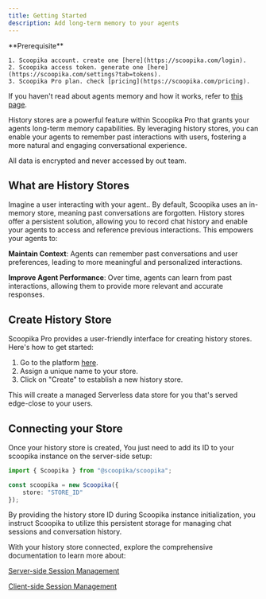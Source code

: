 ```yaml
---
title: Getting Started
description: Add long-term memory to your agents
---
```


<Check>
	**Prerequisite**

	1. Scoopika account. create one [here](https://scoopika.com/login).
	2. Scoopika access token. generate one [here](https://scoopika.com/settings?tab=tokens).
	3. Scoopika Pro plan. check [pricing](https://scoopika.com/pricing).
</Check>

If you haven't read about agents memory and how it works, refer to [this page](/foundations/memory).

History stores are a powerful feature within Scoopika Pro that grants your agents long-term memory capabilities.
By leveraging history stores, you can enable your agents to remember past interactions with users, 
fostering a more natural and engaging conversational experience.

<Check>
	All data is encrypted and never accessed by out team.
</Check>

## What are History Stores

Imagine a user interacting with your agent.. By default, Scoopika uses an in-memory store, 
meaning past conversations are forgotten. 
History stores offer a persistent solution, allowing you to record chat history and enable your agents to 
access and reference previous interactions. This empowers your agents to:

**Maintain Context**: Agents can remember past conversations and user preferences, 
leading to more meaningful and personalized interactions.

**Improve Agent Performance**: Over time, agents can learn from past interactions, 
allowing them to provide more relevant and accurate responses.

## Create History Store

Scoopika Pro provides a user-friendly interface for creating history stores. Here's how to get started:

1. Go to the platform [here](https://scoopika.com/app/data-stores).
2. Assign a unique name to your store.
3. Click on "Create" to establish a new history store.

This will create a managed Serverless data store for you that's served edge-close to your users.

## Connecting your Store

Once your history store is created, You just need to add its ID to your scoopika instance on the server-side setup:

```typescript
import { Scoopika } from "@scoopika/scoopika";

const scoopika = new Scoopika({
	store: "STORE_ID"
});
```

By providing the history store ID during Scoopika instance initialization,
you instruct Scoopika to utilize this persistent storage for managing chat sessions and conversation history.

With your history store connected, explore the comprehensive documentation to learn more about:

[Server-side Session Management](/packages/ts/scoopika/scoopika/history)

[Client-side Session Management](/packages/ts/client/store/overview)
